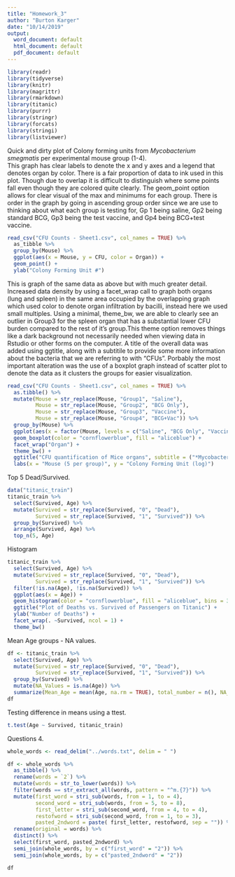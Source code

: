 ```yaml
---
title: "Homework_3"
author: "Burton Karger"
date: "10/14/2019"
output:
  word_document: default
  html_document: default
  pdf_document: default
---
```


```r
library(readr)
library(tidyverse)
library(knitr)
library(magrittr)
library(rmarkdown)
library(titanic)
library(purrr)
library(stringr)
library(forcats)
library(stringi)
library(listviewer)
```

Quick and dirty plot of Colony forming units from *Mycobacterium smegmatis* per experimental mouse group (1-4).  
This graph has clear labels to denote the x and y axes and a legend that denotes organ by color. There is a fair proportion of data to ink used in this plot. Though due to overlap it is difficult to distinguish where some points fall even though they are colored quite clearly. The geom_point option allows for clear visual of the max and minimums for each group. There is order in the graph by going in ascending group order since we are use to thinking about what each group is testing for, Gp 1 being saline, Gp2 being standard BCG, Gp3 being the test vaccine, and Gp4 being BCG+test vaccine.
```r
read_csv("CFU Counts - Sheet1.csv", col_names = TRUE) %>% 
  as_tibble %>% 
  group_by(Mouse) %>% 
  ggplot(aes(x = Mouse, y = CFU, color = Organ)) +
  geom_point() +
  ylab("Colony Forming Unit #")
```
  
This is graph of the same data as above but with much greater detail. Increased data density by using a facet_wrap call to graph both organs (lung and spleen) in the same area occupied by the overlapping graph which used color to denote organ infiltration by bacilli, instead here we used small multiples. Using a minimal, theme_bw, we are able to clearly see an outlier in Group3 for the spleen organ that has a substantial lower CFU burden compared to the rest of it's group.This theme option removes things like a dark background not necessarily needed when viewing data in Rstudio or other forms on the computer. A title of the overall data was added using ggtitle, along with a subtitile to provide some more information about the bacteria that we are referring to with "CFUs". Porbably the most important alteration was the use of a boxplot graph instead of scatter plot to denote the data as it clusters the groups for easier visualization. 
```r
read_csv("CFU Counts - Sheet1.csv", col_names = TRUE) %>% 
  as.tibble() %>% 
  mutate(Mouse = str_replace(Mouse, "Group1", "Saline"),
         Mouse = str_replace(Mouse, "Group2", "BCG Only"),
         Mouse = str_replace(Mouse, "Group3", "Vaccine"),
         Mouse = str_replace(Mouse, "Group4", "BCG+Vac")) %>% 
  group_by(Mouse) %>% 
  ggplot(aes(x = factor(Mouse, levels = c("Saline", "BCG Only", "Vaccine", "BCG+Vac")), y = CFU)) +
  geom_boxplot(color = "cornflowerblue", fill = "aliceblue") +
  facet_wrap("Organ") +
  theme_bw() +
  ggtitle("CFU quantification of Mice organs", subtitle = ("*Mycobacterium smegmatis*")) +
  labs(x = "Mouse (5 per group)", y = "Colony Forming Unit (log)")
```
Top 5 Dead/Survived.
```r
data("titanic_train")
titanic_train %>%
  select(Survived, Age) %>%
  mutate(Survived = str_replace(Survived, "0", "Dead"),
         Survived = str_replace(Survived, "1", "Survived")) %>%
  group_by(Survived) %>% 
  arrange(Survived, Age) %>% 
  top_n(5, Age)
```
Histogram
```r
titanic_train %>%
  select(Survived, Age) %>%
  mutate(Survived = str_replace(Survived, "0", "Dead"),
         Survived = str_replace(Survived, "1", "Survived")) %>% 
  filter(!is.na(Age), !is.na(Survived)) %>% 
  ggplot(aes(x = Age)) +
  geom_histogram(color = "cornflowerblue", fill = "aliceblue", bins = 30) +
  ggtitle("Plot of Deaths vs. Survived of Passengers on Titanic") +
  ylab("Number of Deaths") +
  facet_wrap(. ~Survived, ncol = 1) +
  theme_bw()
```
Mean Age groups - NA values.
```r
df <- titanic_train %>%
  select(Survived, Age) %>%
  mutate(Survived = str_replace(Survived, "0", "Dead"),
         Survived = str_replace(Survived, "1", "Survived")) %>%
  group_by(Survived) %>% 
  mutate(NA_Values = is.na(Age)) %>%
  summarize(Mean_Age = mean(Age, na.rm = TRUE), total_number = n(), NA_Values = sum(NA_Values)) 
df
```
Testing difference in means using a ttest. 
```r
t.test(Age ~ Survived, titanic_train)
```
Questions 4.
```r
whole_words <- read_delim("../words.txt", delim = " ")

df <- whole_words %>% 
  as_tibble() %>% 
  rename(words = `2`) %>% 
  mutate(words = str_to_lower(words)) %>% 
  filter(words == str_extract_all(words, pattern = "^m.{7}")) %>%
  mutate(first_word = stri_sub(words, from = 1, to = 4),
         second_word = stri_sub(words, from = 5, to = 8),
         first_letter = stri_sub(second_word, from = 4, to = 4),
         restofword = stri_sub(second_word, from = 1, to = 3),
         pasted_2ndword = paste( first_letter, restofword, sep = "")) %>% 
  rename(original = words) %>% 
  distinct() %>% 
  select(first_word, pasted_2ndword) %>% 
  semi_join(whole_words, by = c("first_word" = "2")) %>% 
  semi_join(whole_words, by = c("pasted_2ndword" = "2"))

df
```

